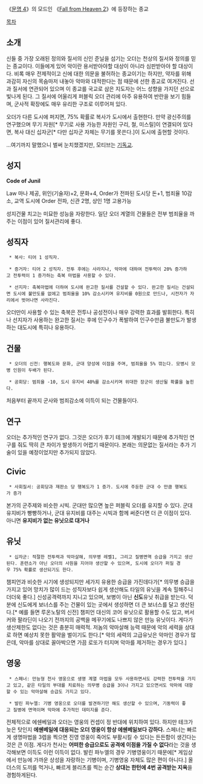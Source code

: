 《[[문명 4]]》의 모드인 《[[Fall from Heaven 2]]》에 등장하는 종교

[[목차]]
== 소개 ==
신들 중 가장 오래된 정의와 질서의 신인 준닐을 섬기는 오더는 천상의 질서와 정의를 믿는 종교이다. 이들에게 있어 악이란 용서받아야할 대상이 아니라 심판받아야 할 대상이다. 비록 매우 전제적이고 신에 대한 의문을 불허하는 종교이기는 하지만, 약자를 위해 과감히 자신의 목숨마저 내놓아 악마와 대적한다는 점 때문에 선한 종교로 여겨진다. 선과 질서에 연관되어 있으며 이 종교를 국교로 삼은 지도자는 어느 성향을 가지던 선으로 빛나게 된다. 그 질서에 어울리게 퍼블릭 오더 관리에 아주 유용하여 반란을 보기 힘들며, 군사적 확장에도 매우 유리한 구조로 이루어져 있다.

오더가 다른 도시에 퍼지면, 75% 확률로 복사가 도시에서 출현한다. 만약 광신주의를 연구했으며 무기 자원[* 무기로 사용 가능한 자원인 구리, 철, 미스릴]이 연결되어 있다면, 복사 대신 십자군[* 다만 십자군 자체는 무기를 못쓴다.]이 도시에 출현할 것이다.

...여기까지 말했으니 벌써 눈치챘겠지만, 모티브는 [[기독교]].

== 성지 ==

'''Code of Junil'''

Law 마나 제공, 위인(기술자)+2, 문화+4, Order가 전파된 도시당 돈+1, 범죄율 10감소, 교역 도시에 Order 전파, 신관 2명, 상인 1명 고용가능

성지건물 치고는 미묘한 성능을 자랑한다. 일단 오더 계열의 건물들은 전부 범죄율을  까주는 이점이 있어 질서관리에 좋다.

== 성직자 ==

  * 복사: 티어 1 성직자.

  * 증거자: 티어 2 성직자. 전투 후에는 사라지나, 악마에 대하여 전투력이 20% 증가하고 전투력이 1 증가하는 축복 마법을 사용할 수 있다.

  * 선지자: 축복마법에 더하여 도시에 완고한 질서를 건설할 수 있다. 완고한 질서는 건설되면 도시에 불만도를 없에고 범죄율을 10% 감소시키며 유지비를 0원으로 만드나, 시전자가 자리에서 벗어나면 사라진다.

오더만이 사용할 수 있는 축복은 전투나 공성전이나 매우 강력한 효과를 발휘한다. 특히나 선지자가 사용하는 완고한 질서는 후에 인구수가 폭발하여 인구수만큼 불만도가 발생하는 대도시에 특히나 유용하다. 
== 건물 ==

  * 오더의 신전: 행복도와 문화, 군대 양성에 이점을 주며, 범죄율을 5% 깎는다. 모병시 모병 인원이 두배가 된다.

  * 공회당: 범죄율 -10, 도시 유지비 40%를 감소시키며 위대한 장군이 생산될 확률을 높힌다.

처음부터 끝까지 군사와 범죄감소에 이득이 되는 건물들이다. 
== 연구 ==

오더는 추가적인 연구가 없다. 그것은 오더가 후기 테크에 개발되기 때문에 추가적인 연구를 줘도 딱히 큰 차이가 발생하기 어렵기 때문이다. 본래는 의문없는 질서라는 추가 기술이 있을 예정이었지만 추가되지 않았다.

== Civic ==

  * 사회질서: 공회당과 재판소 당 행복도가 1 증가. 도시에 주둔한 군대 수 만큼 행복도가 증가

본가의 군주제와 비슷한 시빅. 군대만 많으면 높은 퍼블릭 오더를 유지할 수 있다. 군대 유지비가 빵빵하거나, 군대 유지비를 대주는 시빅과 함께 써준다면 더 큰 이점이 있다. 아니면 '''유지비가 없는 유닛으로 대거나'''

== 유닛 ==

  * 십자군: 적절한 전투력과 악마살해, 의무병 레벨1, 그리고 질병면역 승급을 가지고 생산된다. 훈련소가 아닌 오더의 사원을 지어야 생산할 수 있으며, 도시에 오더가 퍼질 경우 75% 확률로 생산되기도 한다.

챔피언과 비슷한 시기에 생성되지만 세가지 유용한 승급을 가진데다가[* 의무병 승급을 가지고 있어 망치가 많이 드는 성직자보다 쉽게 생산해도 타일의 유닛을 계속 힐해주니 더더욱 좋다.] 신성공격력까지 지니고 있으며, 보병이 아닌 '''신도'''유닛 취급을 받는다. 덕분에 신도에게 보너스를 주는 건물이 있는 곳에서 생성하면 더 큰 보너스를 달고 생산된다.[* 예를 들면 루온노탈의 신전] 챔피언 대신의 코어 유닛으로 활용할 수도 있고, 버서커와 팔라딘이 나오기 전까지의 공백을 메꾸기에도 나쁘지 않은 만능 유닛이다. 게다가 생산제한도 없다는 것은 충분히 매력적. 저놈의 악마살해 능력 때문에 악의 세력을 상대로 하면 예상치 못한 활약을 벌이기도 한다.[* 악의 세력의 고급유닛은 악마인 경우가 많은데, 악마를 상대로 꼴아박으면 가끔 로또가 터지며 악마를 제거하는 경우가 있다.]

== 영웅 ==

  * 스페너: 만능형 천사 영웅으로 생명 계열 마법을 모두 사용하면서도 강력한 전투력을 가지고 있고, 같은 타일의 부대를 치료하는 의무병 승급을 3이나 가지고 있으면서도 악마에 대항할 수 있는 악마살해 승급도 가지고 있다.

  * 발린 파누엘: 기병 영웅으로 오더를 발견하기만 해도 생산할 수 있으며, 기동력이 좋고 질병에 면역이며 악마에 추가적인 데미지를 준다.


전체적으로 에쉔베일과 오더는 영웅의 컨셉이 정 반대에 위치하여 있다. 하지만 테크가 늦은 탓인지 '''에쉔베일에 대응되는 오더 영웅이 항상 에쉔베일보다 강하다.''' 스페너는 빠르게 생명마법을 3렙을 찍으면 진영 영웅이 죽어도 부활시킬 수 있다는 든든함이 생긴다는 것은 큰 이점. 게다가 천사는 '''어떠한 승급으로도 공격에 이점을 가질 수 없다'''라는 것을 생각해보면 이득도 이런 이득이 없다. 발린 파누엘의 경우 기병영웅이기 때문에[* 게임상에서 만능에 가까운 상성을 자랑하는 기병이며, 기병영웅 자체도 많은 편이 아니다.] 올더스의 도끼를 먹거나, 빠르게 블리츠를 찍는 순간 '''상대는 한턴에 4번 공격받는 지옥'''을 경험하게된다.
